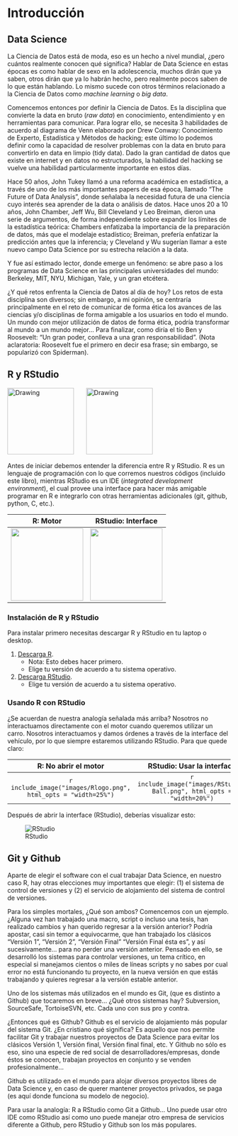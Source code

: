 # Introducción {#intro}

## Data Science

La Ciencia de Datos está de moda, eso es un hecho a nivel mundial, ¿pero cuántos realmente conocen qué significa? Hablar de Data Science en estas épocas es como hablar de sexo en la adolescencia, muchos dirán que ya saben, otros dirán que ya lo habrán hecho, pero realmente pocos saben de lo que están hablando. Lo mismo sucede con otros términos relacionado a la Ciencia de Datos como *machine learning* o *big data*.

Comencemos entonces por definir la Ciencia de Datos. Es la disciplina que convierte la data en bruto (*raw data*) en conocimiento, entendimiento y en herramientas para comunicar. Para lograr ello, se necesita 3  habilidades de acuerdo al diagrama de Venn elaborado por Drew Conway: Conocimiento de Experto, Estadística y Métodos de hacking; este último lo podemos definir como la capacidad de resolver problemas con la data en bruto para convertirlo en data en limpio (tidy data). Dado la gran cantidad de  datos que existe en internet y en  datos no estructurados,  la habilidad del hacking se vuelve una habilidad   particularmente importante en estos días.

Hace 50 años, John Tukey llamó a una reforma académica en estadística, a través de uno de los más importantes papers de esa época, llamado “The Future of Data Analysis”, donde señalaba la necesidad futura de una ciencia cuyo interés sea aprender de la data o análisis de datos. Hace unos 20 a 10 años, John Chamber, Jeff Wu, Bill Cleveland y Leo Breiman, dieron una serie de argumentos, de forma independiente sobre expandir los límites de la estadística teórica: Chambers enfatizaba la importancia de la preparación de datos, más que el modelaje estadístico; Breiman, prefería enfatizar la predicción antes que la inferencia; y Cleveland y Wu sugerían llamar a este nuevo campo Data Science por su estrecha relación a la data.

Y fue así estimado lector, donde emerge un fenómeno: se abre paso a los programas de Data Science en las principales universidades del mundo: Berkeley, MIT, NYU, Michigan, Yale, y un gran etcétera.

¿Y qué retos enfrenta la Ciencia de Datos al día de hoy? Los retos de esta disciplina son diversos; sin embargo, a mi opinión, se centraría principalmente en el reto de comunicar de forma ética los avances de las ciencias y/o disciplinas de forma amigable a los usuarios en todo el mundo. Un mundo con mejor utilización de datos de forma ética, podría transformar al mundo a un mundo mejor… Para finalizar, como diría el tío Ben y Roosevelt: “Un gran poder, conlleva a una gran responsabilidad”. (Nota aclaratoria: Roosevelt fue el primero en decir esa frase; sin embargo, se popularizó con Spiderman).

## R y RStudio

<img src="https://cran.r-project.org/Rlogo.svg" alt="Drawing" style="height: 150px;"/>
&nbsp;&nbsp;&nbsp;&nbsp;&nbsp;
<img src="https://www.rstudio.com/wp-content/uploads/2014/07/RStudio-Logo-Blue-Gradient.png" alt="Drawing" style="height: 150px;"/>

Antes de iniciar debemos entender la diferencia entre R y RStudio. R es un lenguaje de programación con lo que corremos nuestros códigos (incluido este libro), mientras RStudio es un IDE (*integrated development environment*), el cual provee una interface para hacer más amigable programar en R e integrarlo con otras herramientas adicionales (git, github, python, C, etc.).


R: Motor            |  RStudio: Interface 
:-------------------------:|:-------------------------:
![](images/engine.jpg){ height=1.7in }  |  ![](images/dashboard.jpg){ height=1.7in }


### Instalación de R y RStudio

Para instalar primero necesitas descargar R y RStudio en tu laptop o desktop. 

1. [Descarga R](https://cran.r-project.org/).
    + Nota: Esto debes hacer primero.
    + Elige tu versión de acuerdo a tu sistema operativo.
1. [Descarga RStudio](https://www.rstudio.com/products/rstudio/download/#download).
    + Elige tu versión de acuerdo a tu sistema operativo.


### Usando R con RStudio 

¿Se acuerdan de nuestra analogía señalada más arriba? Nosotros no interactuamos directamente con el motor cuando queremos utilizar un carro. Nosotros interactuamos y damos órdenes a través de la interface del vehículo, por lo que siempre estaremos utilizando RStudio. Para que quede claro:

R: No abrir el motor          |  RStudio: Usar la interface
:-------------------------:|:-------------------------:
`r include_image("images/Rlogo.png", html_opts = "width=25%")`  | `r include_image("images/RStudio-Ball.png", html_opts = "width=20%")`

Después de abrir la interface (RStudio), deberías visualizar esto:

![RStudio](images/rstudio.png)



## Git y Github

Aparte de elegir el software con el cual trabajar Data Science, en nuestro caso R, hay otras elecciones muy importantes que elegir: (1) el sistema de control de versiones y (2) el servicio de alojamiento del sistema de control de versiones.

Para los simples mortales, ¿Qué son ambos? Comencemos con un ejemplo. ¿Alguna vez han trabajado una macro, script o incluso una tesis, han realizado cambios y han querido regresar a la versión anterior? Podría apostar, casi sin temor a equivocarme, que han trabajado los clásicos “Versión 1”, “Versión 2”, “Versión Final” “Versión Final ésta es”, y así sucesivamente… para no perder una versión anterior. Pensado en ello, se desarrolló los sistemas para controlar versiones, un tema crítico, en especial si manejamos cientos o miles de líneas scripts y no sabes por cual error no está funcionando tu proyecto, en la nueva versión en que estás trabajando y quieres regresar a la versión estable anterior.

Uno de los sistemas más utilizados en el mundo es Git, (que es distinto a Github) que tocaremos en breve… ¿Qué otros sistemas hay? Subversion, SourceSafe, TortoiseSVN, etc. Cada uno con sus pro y contra.

¿Entonces qué es Github? Github es el servicio de alojamiento más popular del sistema Git. ¿En cristiano qué significa? Es aquello que nos permite facilitar Git y trabajar nuestros proyectos de Data Science para evitar los clásicos Versión 1, Versión final, Versión final final, etc. Y Github no sólo es eso, sino una especie de red social de desarrolladores/empresas, donde éstos se conocen, trabajan proyectos en conjunto y se venden profesionalmente…

Github es utilizado en el mundo para alojar diversos proyectos libres de Data Science y, en caso de querer mantener proyectos privados, se paga (es aquí donde funciona su modelo de negocio). 

Para usar la analogía: R a RStudio como Git a Github... Uno puede usar otro IDE como RStudio así como uno puede manejar otro empresa de servicios diferente a Github, pero RStudio y Github son los más populares. 
